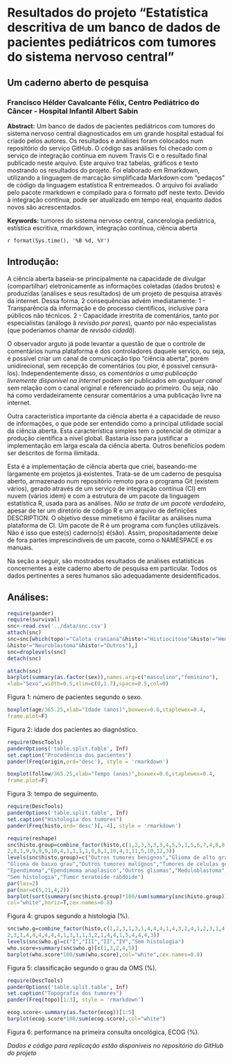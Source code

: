 
# Resultados do projeto "Estatística descritiva de um banco de dados de pacientes pediátricos com tumores do sistema nervoso central"

## Um caderno aberto de pesquisa

### Francisco Hélder Cavalcante Félix, Centro Pediátrico do Câncer - Hospital Infantil Albert Sabin

**Abstract:** Um banco de dados de pacientes pediátricos com tumores do sistema nervoso central diagnosticados em um grande hospital estadual foi criado pelos autores. Os resultados e análises foram colocados num repositório do serviço GitHub. O código sas análises foi checado com o serviço de integração contínua em nuvem Travis Ci e o resultado final publicado neste arquivo. Este arquivo traz tabelas, gráficos e texto mostrando os resultados do projeto. Foi elaborado em Rmarkdown, utilizando a linguagem de marcação simplificada Markdown com "pedaços" de código da linguagem estatística R entremeados. O arquivo foi avaliado pelo pacote rmarkdown e compilado para o formato pdf neste texto. Devido à integração contínua, pode ser atualizado em tempo real, enquanto dados novos são acrescentados.

**Keywords:** tumores do sistema nervoso central, cancerologia pediátrica, estística escritiva, rmarkdown, integração contínua, ciência aberta

`r format(Sys.time(), '%B %d, %Y')`

## Introdução:

A ciência aberta baseia-se principalmente na capacidade de divulgar (compartilhar) eletronicamente as informações coletadas (dados brutos) e produzidas (análises e seus resultados) de um projeto de pesquisa através da internet. Dessa forma, 2 consequências advém imediatamente:
1 - Transparência da informação e do processo científicos, inclusive para públicos não técnicos.
2 - Capacidade irrestrita de comentários, tanto por especialistas (análogo ã _revisão por pares_), quanto por não especialistas (que poderíamos chamar de *revisão cidadã*).

O observador arguto já pode levantar a questão de que o controle de comentários numa plataforma é dos controladores daquele serviço, ou seja, é possível criar um canal de comunicação tipo "ciência aberta", porém unidirecional, sem recepção de comentários (ou pior, é possível censurá-los). Independentemente disso, os _comentários a uma publicação livremente disponível na internet_ podem ser publicados em *qualquer canal* sem relação com o canal original e referenciado ao primeiro. Ou seja, não há como verdadeiramente censurar comentários a uma publicação livre na internet.

Outra característica importante da ciência aberta é a capacidade de *reuso* de informações, o que pode ser entendido como a principal utilidade social da ciência aberta. Esta característica simples tem o potencial de otimizar a produção científica a nível global. Bastaria isso para justificar a implementação em larga escala da ciência aberta. Outros benefícios podem ser descritos de forma ilimitada.

Esta é a implementação de ciência aberta que criei, baseando-me largamente em projetos já existentes. Trata-se de um caderno de pesquisa aberto, armazenado num repositório remoto para o programa Git (existem vários), gerado através de um serviço de integração contínua (CI) em nuvem (vários idem) e com a estrutura de um pacote da linguagem estatística R, usada para as análises. *Não se trata de um pacote verdadeiro*, apesar de ter um diretório de código R e um arquivo de definições DESCRIPTION. O objetivo desse mimetismo é facilitar as análises numa plataforma de CI. Um pacote de R é um programa com funções utilizáveis. Não é isso que este(s) caderno(s) é(são). Assim, propositadamente deixe de fora partes imprescindíveis de um pacote, como o NAMESPACE e os manuais.

Na seção a seguir, são mostrados resultados de análises estatísticas concernentes a este caderno aberto de pesquisa em particular. Todos os dados pertinentes a seres humanos são adequadamente desidentificados.

## Análises:

```r
require(pander)  
require(survival)
snc<-read.csv('../data/snc.csv')
attach(snc)
snc=snc[which(topo!="Calota craniana"&histo!="Histiocitose"&histo!="Hemangiopericitoma"
&histo!="Neuroblastoma"&histo!="Outros"),]
snc=droplevels(snc)
detach(snc)
```

```r
attach(snc)
barplot(summary(as.factor(sex)),names.arg=c("masculino","feminino"),
xlab="Sexo",width=0.5,xlim=c(0,1.7),space=0.5,col=0)
```

Figura 1: número de pacientes segundo o sexo.

```r
boxplot(age/365.25,xlab="Idade (anos)",boxwex=0.6,staplewex=0.4,
frame.plot=F)
```

Figura 2: idade dos pacientes ao diagnóstico.

```r
require(DescTools)
panderOptions('table.split.table', Inf)
set.caption("Procedência dos pacientes")
pander(Freq(origin,ord='desc'), style = 'rmarkdown')
```
```r
boxplot(follow/365.25,xlab="Tempo (anos)",boxwex=0.6,staplewex=0.4,
frame.plot=F)
```

Figura 3: tempo de seguimento.

```r
require(DescTools)
panderOptions('table.split.table', Inf)
set.caption("Histologia dos tumores")
pander(Freq(histo,ord='desc')[,-4], style = 'rmarkdown')
```

```r
require(reshape)
snc$histo.group=combine_factor(histo,c(1,2,3,3,3,3,4,5,5,1,5,6,7,4,8,8,8,8,5,
2,8,1,9,9,9,9,10,4,1,1,1,1,8,8,1,10,4,1,11,5,10,12,3))
levels(snc$histo.group)=c("Outros tumores benignos","Glioma de alto grau",
"Glioma de baixo grau","Outros tumores malignos","Tumores de células germinativas",
"Ependimoma","Ependimoma anaplásico","Outros gliomas","Meduloblastoma","Outros tumores embrionários",
"Sem histologia","Tumor teratóide-rabdóide")
par(las=2)
par(mar=c(5,11,4,2))
barplot(sort(summary(snc$histo.group)*100/sum(summary(snc$histo.group)),decreasing=T),
col="white",horiz=T,cex.names=0.8)
```

Figura 4: grupos segundo a histologia (%).

```r
snc$who.g=combine_factor(histo,c(1,2,3,1,3,1,4,4,4,1,4,3,2,4,1,2,3,1,4,
2,3,1,4,4,4,4,4,4,1,3,1,1,3,2,1,4,4,1,5,4,4,4,3))
levels(snc$who.g)=c("I","III","II","IV","Sem histologia")
who.score=summary(snc$who.g)[c(1,3,2,4,5)]
barplot(who.score*100/sum(who.score),col="white",cex.names=0.8)
```

Figura 5: classificação segundo o grau da OMS (%).

```r
require(DescTools)
panderOptions('table.split.table', Inf)
set.caption("Topografia dos tumores")
pander(Freq(topo)[1:3], style = 'rmarkdown')
```

```r
ecog.score<-summary(as.factor(ecog))[1:5]
barplot(ecog.score*100/sum(ecog.score),col="white")
```

Figura 6: performance na primeira consulta oncológica, ECOG (%).

_Dados e código para replicação estão disponíveis no repositório do GitHub do projeto_
